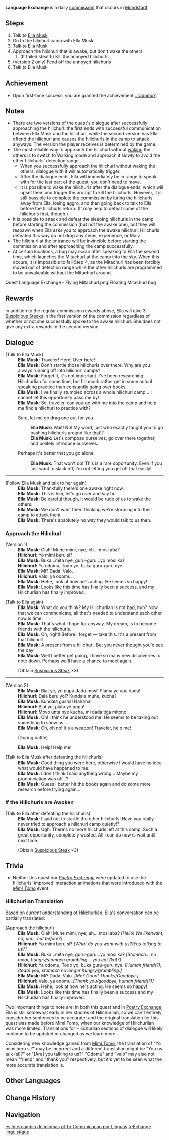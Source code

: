 {{Quest Infobox
|id             = 20009; 20010; 20015
|part           = 1
|type           = Commission
|image          = Commission Language Exchange.png
|caption        = Windrise version
|summary        = Ella Musk asks the Traveler to help her find a Hilichurl so that she may practice speaking Hilichurlian.
|startLocation  = [[Windwail Highland]], [[Mondstadt]]
|startLocation2 = [[Starfell Valley]], Mondstadt
|startLocation3 = [[Stormterror's Lair]], Mondstadt
|startLocation4 = [[Windrise]], Mondstadt
|region         = Mondstadt
|npc            = Ella Musk
|characters     = Ella Musk; Traveler
|next           = Poetry Exchange
|other          = 
*Part of a storyline with [[Poetry Exchange]]. Grants the achievement [[...Odomu?]]
*AR-Dependent Rewards
*Additional Rewards:
{{Card|Suspicious Steak|3}}
}}

'''Language Exchange''' is a daily [[commission]] that occurs in [[Mondstadt]].

==Steps==
# Talk to [[Ella Musk]]
# Go to the hilichurl camp with Ella Musk
# Talk to Ella Musk
# Approach the hilichurl that is awake, but don't wake the others
## (If failed stealth) Kill the annoyed hilichurls
# (Version 2 only) Fend off the annoyed hilichurls
# Talk to Ella Musk

==Achievement==
* Upon first-time success, you are granted the achievement [[...Odomu?]].

==Notes==
* There are two versions of the quest's dialogue after successfully approaching the hilichurl: the first ends with successful communication between Ella Musk and the hilichurl, while the second version has Ella offend the hilichurl and causes the hilichurls in the camp to attack anyways. The version the player receives is determined by the game.
* The most reliable way to approach the hilichurl without [[Aggro|waking]] the others is to switch to Walking mode and approach it slowly to avoid the other hilichurls' detection range.
** When you successfully approach the hilichurl without waking the others, dialogue with it will automatically trigger.
** After the dialogue ends, Ella will immediately be in range to speak with for the last part of the quest; you don't need to move.
** It is possible to wake the hilichurls after the dialogue ends, which will upset them and trigger the prompt to kill the hilichurls. However, it is still possible to complete the commission by luring the hilichurls away from Ella, losing aggro, and then going back to talk to Ella before the hilichurls return. (It may help to defeat some of the hilichurls first, though.)
* It is possible to attack and defeat the sleeping hilichurls in the camp before starting the commission (but not the awake one), but they will respawn when Ella asks you to approach the awake hilichurl. Hilichurls defeated this way do not drop any items, experience, or Mora.
* The hilichurl at the entrance will be invincible before starting the commission and after approaching the camp successfully.
* At certain locations,{{cite}} a bug may occur after speaking to Ella the second time, which launches the Mitachurl at the camp into the sky. When this occurs, it is impossible to fail Step 4, as the Mitachurl has been forcibly moved out of detection range while the other hilichurls are programmed to be unwakeable without the Mitachurl around.

<gallery hideaddbutton="true" captionalign="center">
Quest Language Exchange - Flying Mitachurl.png|Floating Mitachurl bug
</gallery>

==Rewards==
{{Commission Rewards|full}}

In addition to the regular commission rewards above, Ella will give 3 [[Suspicious Steak]]s in the first version of the commission regardless of whether or not she successfully spoke to the awake hilichurl. She does not give any extra rewards in the second version.

==Dialogue==
{{Quest Description|Ella Musk wants to find a group of [[hilichurls]] to practice her [[Hilichurlian]]. She claims to have a solid grasp of the basics, as well as plenty of communication experience... It's just that she's never had a chance to actually speak with them.}}
{{Dialogue start}}
;(Talk to Ella Musk)
:'''Ella Musk:''' Traveler! Here! Over here!
:'''Ella Musk:''' Don't startle those hilichurls over there. Why are you always running off into hilichurl camps?
:'''Ella Musk:''' Forget it, it's not important. I've been researching Hilichurlian for some time, but I'd much rather get in some actual speaking practice than constantly going over books.
:'''Ella Musk:''' I've finally stumbled across a whole hilichurl camp... I cannot let this opportunity pass me by!
:'''Ella Musk:''' So, traveler, can you go with me into the camp and help me find a hilichurl to practice with?
:{{DIcon}} Sure, let me go drag one out for you.
::'''Ella Musk:''' Wait! No! My word, just who exactly taught you to go bashing hilichurls around like that!?
::'''Ella Musk:''' Let's compose ourselves, go over there together, and politely introduce ourselves.
:{{DIcon}} Perhaps it's better that you go alone.
::'''Ella Musk:''' That won't do! This is a rare opportunity. Even if you just want to slack off, I'm not letting you get off that easily!
----
;(Follow Ella Musk and talk to her again)
:'''Ella Musk:''' Thankfully there's one awake right now.
:'''Ella Musk:''' This is him, let's go over and say hi.
:'''Ella Musk:''' Be careful though, it would be rude of us to wake the others.
:'''Ella Musk:''' We don't want them thinking we're storming into their camp to attack them.
:'''Ella Musk:''' There's absolutely no way they would talk to us then.

===Approach the Hilichurl===
;(Version 1)
:'''Ella Musk:''' Olah! Muhe mimi, nye, eh... mosi aba?
:'''Hilichurl:''' Yo mimi beru si?
:'''Ella Musk:''' Buka...mita nye, guru-guru...yo mosi ka?
:'''Hilichurl:''' Ya odomu, Todo yo, buka guru-guru nye.
:'''Ella Musk:''' Mi? Dada! Valo.
:'''Hilichurl:''' Valo, ya odomu.
:'''Ella Musk:''' Hehe, look at how he's acting. He seems so happy!
:'''Ella Musk:''' Looks like this time has finally been a success, and my Hilichurlian has finally improved.

;(Talk to Ella again)
:'''Ella Musk:''' What do you think? My Hilichurlian is not bad, huh? Now that we can communicate, all that's needed to understand each other now is time.
:'''Ella Musk:''' That's what I hope for anyway. My dream, is to become friends with the hilichurls.
:'''Ella Musk:''' Oh, right! Before I forget &mdash; take this. It's a present from that hilichurl.
:'''Ella Musk:''' A present from a hilichurl. Bet you never thought you'd see the day!
:'''Ella Musk:''' Well I better get going, I have so many new discoveries to note down. Perhaps we'll have a chance to meet again.
:;(Obtain [[Steak|Suspicious Steak]] ×3)
----
;(Version 2)
:'''Ella Musk:''' Biat ye, ye pupu dada mosi! Plama ye upa dada!
:'''Hilichurl:''' Dala beru yo!? Kundala muhe, kucha?
:'''Ella Musk:''' Kundala gusha! Hahaha!
:'''Hilichurl:''' Biat ye, plata ye pupu!
:'''Hilichurl:''' Movo unta nye kucha, mi dada tiga mitono!
:'''Ella Musk:''' Oh! I think he understood me! He seems to be taking out something to show us...
:'''Ella Musk:''' Oh, oh no! It's a weapon! Traveler, help me!
:;(During battle)
:'''Ella Musk:''' Help! Help me!

;(Talk to Ella Musk after defeating the hilichurls)
:'''Ella Musk:''' Good thing you were here, otherwise I would have no idea what would have happened to me.
:'''Ella Musk:''' I don't think I said anything wrong... Maybe my pronunciation was off...?
:'''Ella Musk:''' Guess I better hit the books again and do some more research before trying again...

===If the Hilichurls are Awoken===
;(Talk to Ella after defeating the hilichurls)
:'''Ella Musk:''' I said not to startle the other hilichurls! Have you really never tried to approach a hilichurl camp quietly!?
:'''Ella Musk:''' Ugh. There's no more hilichurls left at this camp. Such a great opportunity, completely wasted. All I can do now is wait until next time.
:;(Obtain [[Steak|Suspicious Steak]] ×3)
{{Dialogue end}}

==Trivia==
*Neither this quest nor ''[[Poetry Exchange]]'' were updated to use the hilichurls' improved interaction animations that were introduced with the ''[[Mimi Tomo]]'' event.

===Hilichurlian Translation===
Based on current understanding of [[Hilichurlian]], Ella's conversation can be partially translated:

{{Dialogue start}}
;(Approach the hilichurl)
:'''Ella Musk:''' Olah! Muhe mimi, nye, eh... mosi aba? ''[Hello! We like/want, no, um... eat before?]''
:'''Hilichurl:''' Yo mimi beru si? ''[What do you want with us?/You talking to us?]''
:'''Ella Musk:''' Buka...mita nye, guru-guru...yo mosi ka? ''[Stomach... no meat, hungry/stomach grumbling... you eat (ka)?]''
:'''Hilichurl:''' Ya odomu, Todo yo, buka guru-guru nye. ''[Human friend(?), (todo) you, stomach no longer hungry/grumbling.]''
:'''Ella Musk:''' Mi? Dada! Valo. ''[Me? Good! Thanks/Goodbye.]''
:'''Hilichurl:''' Valo, ya odomu. ''[Thank you/goodbye, human friend(?)]''
:'''Ella Musk:''' Hehe, look at how he's acting. He seems so happy!
:'''Ella Musk:''' Looks like this time has finally been a success and my Hilichurlian has finally improved.
{{Dialogue end}}

Two important things to note are: in both this quest and in [[Poetry Exchange]], Ella is still somewhat early in her studies of Hilichurlian, so we can't entirely consider her sentences to be accurate; and the original translation for this quest was made before Mimi Tomo, when our knowledge of Hilichurlian was more limited. Translations for Hilichurlian sections of dialogue will likely continue to be updated or changed as we learn more.

Considering new knowledge gained from [[Mimi Tomo]], the translation of "Yo mimi beru si?" may be incorrect and a different translation might be "You us talk (si)?" or "[Are] you talking to us?" "Odomu" and "valo" may also not mean "friend" and "thank you" respectively, but it's yet to be seen what the more accurate translation is.

==Other Languages==
{{Other Languages
|en      = Language Exchange
|zhs     = 语言交流
|zhs_rm  = Yǔyán Jiāoliú
|zht     = 語言交流
|zht_rm  = Yǔyán Jiāoliú
|zh_tl   = Language Exchange
|ja      = 言語の交流
|ja_rm   = Gengo no Kouryuu
|ja_tl   = Language Exchange
|ko      = 언어 교류
|ko_rm   = Eon'eo Gyoryu
|ko_tl   = Language Exchange
|es      = Intercambio de idiomas
|es_tl   = Interchange of Languages
|fr      = Échange linguistique
|fr_tl   = Linguistic Exchange
|ru      = Языковой обмен
|ru_tl   = 
|th      = แลกเปลี่ยนภาษา
|th_rm   = 
|th_tl   = Language Exchange
|vi      = Giao Lưu Ngôn Ngữ
|vi_tl   = Language Exchange
|de      = Sprachlicher Austausch
|de_tl   = Language Exchange
|id      = Bahasa Manusia
|id_tl   = Human Language
|pt      = Comunicação por Línguas
|pt_tl   = 
}}

==Change History==
{{Change History|1.0}}

==Navigation==
{{Commission Navbox|Mondstadt|In Series}}

[[es:Intercambio de idiomas]]
[[pt-br:Comunicação por Línguas]]
[[fr:Échange linguistique]]